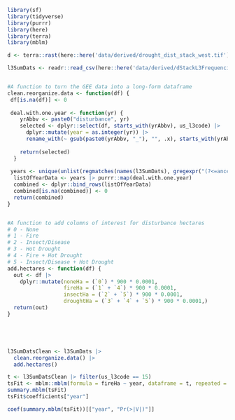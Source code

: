 
```r

library(sf)
library(tidyverse)
library(purrr)
library(here)
library(terra)
library(mblm)

d <- terra::rast(here::here('data/derived/drought_dist_stack_west.tif'))

l3SumDats <- readr::read_csv(here::here('data/derived/dStackL3Frequencies.csv'))


#A function to turn the GEE data into a long-form dataframe
clean.reorganize.data <- function(df) {
 df[is.na(df)] <- 0
 
 deal.with.one.year <- function(yr) {
    yrAbbv <- paste0("disturbance", yr)
    selected <- dplyr::select(df, starts_with(yrAbbv), us_l3code) |>
      dplyr::mutate(year = as.integer(yr)) |>
      rename_with(~ gsub(paste0(yrAbbv, "_"), "", .x), starts_with(yrAbbv))
      
    return(selected)
  }
 
 years <- unique(unlist(regmatches(names(l3SumDats), gregexpr("(?<=ance).+?(?=_)", names(l3SumDats), perl = TRUE))))
  listOfYearData <- years |> purrr::map(deal.with.one.year)
  combined <- dplyr::bind_rows(listOfYearData)
  combined[is.na(combined)] <- 0
  return(combined)
}


#A function to add columns of interest for disturbance hectares
# 0 - None
# 1 - Fire
# 2 - Insect/Disease
# 3 - Hot Drought
# 4 - Fire + Hot Drought
# 5 - Insect/Disease + Hot Drought
add.hectares <- function(df) {
  out <- df |>
    dplyr::mutate(noneHa = (`0`) * 900 * 0.0001,
                  fireHa = (`1` + `4`) * 900 * 0.0001,
                  insectHa = (`2` + `5`) * 900 * 0.0001,
                  droughtHa = (`3` + `4` + `5`) * 900 * 0.0001,)
  return(out)
}





l3SumDatsClean <- l3SumDats |>
  clean.reorganize.data() |>
  add.hectares()

t <- l3SumDatsClean |> filter(us_l3code == 15)
tsFit <- mblm::mblm(formula = fireHa ~ year, dataframe = t, repeated = FALSE)
summary.mblm(tsFit)
tsFit$coefficients["year"]

coef(summary.mblm(tsFit))[["year", "Pr(>|V|)"]]


```

